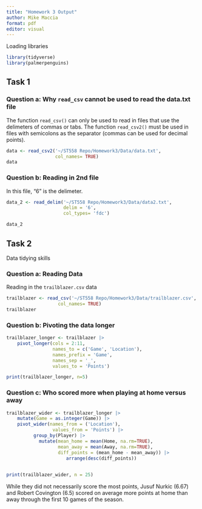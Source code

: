 ```yaml
---
title: "Homework 3 Output"
author: Mike Maccia
format: pdf
editor: visual
---
```


Loading libraries

```r
library(tidyverse)
library(palmerpenguins)
```

## Task 1

### Question a: Why `read_csv` cannot be used to read the data.txt file

The function `read_csv()` can only be used to read in files that use the delimeters of commas or tabs. The function `read_csv2()` must be used in files with semicolons as the separator (commas can be used for decimal points).

```r
data <- read_csv2('~/ST558 Repo/Homework3/Data/data.txt',
                  col_names= TRUE)
data
```

### Question b: Reading in 2nd file

In this file, "6" is the delimeter.

```r
data_2 <- read_delim('~/ST558 Repo/Homework3/Data/data2.txt',
                     delim = '6',
                     col_types= 'fdc')

data_2
```

## Task 2

Data tidying skills

### Question a: Reading Data

Reading in the `trailblazer.csv` data

```r
trailblazer <- read_csv('~/ST558 Repo/Homework3/Data/trailblazer.csv',
                   col_names= TRUE)
trailblazer
```

### Question b: Pivoting the data longer

```r
trailblazer_longer <- trailblazer |> 
    pivot_longer(cols = 2:11,
                 names_to = c('Game', 'Location'),
                 names_prefix = 'Game',
                 names_sep = '_',
                 values_to = 'Points')

print(trailblazer_longer, n=5) 
```

### Question c: Who scored more when playing at home versus away

```r
trailblazer_wider <- trailblazer_longer |> 
    mutate(Game = as.integer(Game)) |> 
    pivot_wider(names_from = ('Location'),
                 values_from = 'Points') |> 
          group_by(Player) |> 
            mutate(mean_home = mean(Home, na.rm=TRUE),
                   mean_away = mean(Away, na.rm=TRUE),
                   diff_points = (mean_home - mean_away)) |> 
                      arrange(desc(diff_points))
             

print(trailblazer_wider, n = 25)
```

While they did not necessarily score the most points, Jusuf Nurkic (6.67) and Robert Covington (6.5) scored on average more points at home than away through the first 10 games of the season.
